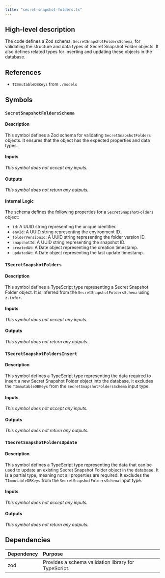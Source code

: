 ```yaml
---
title: "secret-snapshot-folders.ts"
---
```


## High-level description
The code defines a Zod schema, `SecretSnapshotFoldersSchema`, for validating the structure and data types of Secret Snapshot Folder objects. It also defines related types for inserting and updating these objects in the database.

## References
- `TImmutableDBKeys` from `./models`

## Symbols
### `SecretSnapshotFoldersSchema`
#### Description
This symbol defines a Zod schema for validating `SecretSnapshotFolders` objects. It ensures that the object has the expected properties and data types.

#### Inputs
*This symbol does not accept any inputs.*

#### Outputs
*This symbol does not return any outputs.*

#### Internal Logic
The schema defines the following properties for a `SecretSnapshotFolders` object:
- `id`: A UUID string representing the unique identifier.
- `envId`: A UUID string representing the environment ID.
- `folderVersionId`: A UUID string representing the folder version ID.
- `snapshotId`: A UUID string representing the snapshot ID.
- `createdAt`: A Date object representing the creation timestamp.
- `updatedAt`: A Date object representing the last update timestamp.

### `TSecretSnapshotFolders`
#### Description
This symbol defines a TypeScript type representing a Secret Snapshot Folder object. It is inferred from the `SecretSnapshotFoldersSchema` using `z.infer`.

#### Inputs
*This symbol does not accept any inputs.*

#### Outputs
*This symbol does not return any outputs.*

### `TSecretSnapshotFoldersInsert`
#### Description
This symbol defines a TypeScript type representing the data required to insert a new Secret Snapshot Folder object into the database. It excludes the `TImmutableDBKeys` from the `SecretSnapshotFoldersSchema` input type.

#### Inputs
*This symbol does not accept any inputs.*

#### Outputs
*This symbol does not return any outputs.*

### `TSecretSnapshotFoldersUpdate`
#### Description
This symbol defines a TypeScript type representing the data that can be used to update an existing Secret Snapshot Folder object in the database. It is a partial type, meaning not all properties are required. It excludes the `TImmutableDBKeys` from the `SecretSnapshotFoldersSchema` input type.

#### Inputs
*This symbol does not accept any inputs.*

#### Outputs
*This symbol does not return any outputs.*

## Dependencies
| Dependency | Purpose |
|:-----------|:--------|
| zod | Provides a schema validation library for TypeScript. |
